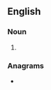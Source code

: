 ==English==

===Noun===
{{head|en|noun form}}

# {{plural of|carbine|lang=en}}

===Anagrams===
* {{anagrams|en|a=abceinrs|brisance}}